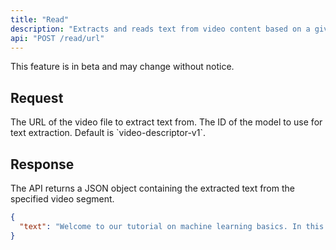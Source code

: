 ```yaml
---
title: "Read"
description: "Extracts and reads text from video content based on a given URL and time range."
api: "POST /read/url"
---
```


<Warning>This feature is in beta and may change without notice.</Warning>

## Request

<ParamField body="url" type="string" required>
  The URL of the video file to extract text from.
</ParamField>

<ParamField body="model_id" type="string" required>
  The ID of the model to use for text extraction. Default is
  `video-descriptor-v1`.
</ParamField>

## Response

The API returns a JSON object containing the extracted text from the specified video segment.

<ResponseExample>

```json JSON
{
  "text": "Welcome to our tutorial on machine learning basics. In this video, we'll cover the fundamental concepts of supervised and unsupervised learning."
}
```

</ResponseExample>
